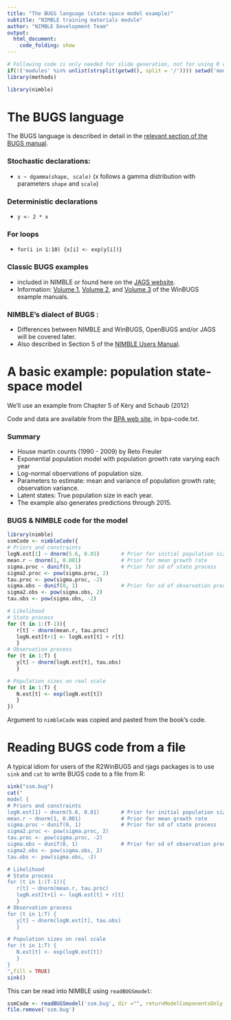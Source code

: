 ```yaml
---
title: "The BUGS language (state-space model example)"
subtitle: "NIMBLE training materials module"
author: "NIMBLE Development Team"
output:
  html_document:
    code_folding: show
---
```


```r
# Following code is only needed for slide generation, not for using R code separately.
if(!('modules' %in% unlist(strsplit(getwd(), split = '/')))) setwd('modules')
library(methods)
```
```r
library(nimble)
```

# The BUGS language

The BUGS language is described in detail in the [relevant section of the BUGS manual](http://www.openbugs.net/Manuals/ModelSpecification.html). 

### Stochastic declarations:

  - `x ~ dgamma(shape, scale)` (x follows a gamma distribution with parameters `shape` and `scale`)

### Deterministic declarations

  - `y <- 2 * x`

### For loops

  - `for(i in 1:10) {x[i] <- exp(y[i])}`

### Classic BUGS examples

  - included in NIMBLE or found here on the [JAGS website](https://sourceforge.net/projects/mcmc-jags/files/Examples/).
  - Information: [Volume 1](http://www.mrc-bsu.cam.ac.uk/wp-content/uploads/WinBUGS_Vol1.pdf), [Volume 2](http://www.mrc-bsu.cam.ac.uk/wp-content/uploads/WinBUGS_Vol2.pdf), and [Volume 3](http://www.mrc-bsu.cam.ac.uk/wp-content/uploads/WinBUGS_Vol3.pdf) of the WinBUGS example manuals.

### NIMBLE's dialect of BUGS :

   - Differences between NIMBLE and WinBUGS, OpenBUGS and/or JAGS will be covered later.
   - Also described in Section 5 of the [NIMBLE Users Manual](http://r-nimble.org/manuals/NimbleUserManual.pdf).

# A basic example: population state-space model

We'll use an example from Chapter 5 of K&egrave;ry and Schaub (2012)\footnote{Marc K&egrave;ry and Michael Schaub. 2012. Bayesian Population Analysis Using WinBUGS: A hierarchical perspective.  Elsevier / Academic Press.}

Code and data are available from the [BPA web site](http://www.vogelwarte.ch/de/projekte/publikationen/bpa/complete-code-and-data-files-of-the-book.html), in bpa-code.txt.

### Summary

   - House martin counts (1990 - 2009) by Reto Freuler
   - Exponential population model with population growth rate varying each year
   - Log-normal observations of population size.
   - Parameters to estimate: mean and variance of population growth rate; observation variance.
   - Latent states: True population size in each year.
   - The example also generates predictions through 2015.

### BUGS \& NIMBLE code for the model

```r
library(nimble)
ssmCode <- nimbleCode({
# Priors and constraints
logN.est[1] ~ dnorm(5.6, 0.01)       # Prior for initial population size
mean.r ~ dnorm(1, 0.001)             # Prior for mean growth rate
sigma.proc ~ dunif(0, 1)             # Prior for sd of state process
sigma2.proc <- pow(sigma.proc, 2)
tau.proc <- pow(sigma.proc, -2)
sigma.obs ~ dunif(0, 1)              # Prior for sd of observation process
sigma2.obs <- pow(sigma.obs, 2)
tau.obs <- pow(sigma.obs, -2)

# Likelihood
# State process
for (t in 1:(T-1)){
   r[t] ~ dnorm(mean.r, tau.proc)
   logN.est[t+1] <- logN.est[t] + r[t]
   }
# Observation process
for (t in 1:T) {
   y[t] ~ dnorm(logN.est[t], tau.obs)
   }

# Population sizes on real scale
for (t in 1:T) {
   N.est[t] <- exp(logN.est[t])
   }
})
```

Argument to `nimbleCode` was copied and pasted from the book's code.

# Reading BUGS code from a file

A typical idiom for users of the R2WinBUGS and rjags packages is to use `sink` and `cat` to write BUGS code to a file from R:
```r
sink("ssm.bug")
cat("
model {
# Priors and constraints
logN.est[1] ~ dnorm(5.6, 0.01)       # Prior for initial population size
mean.r ~ dnorm(1, 0.001)             # Prior for mean growth rate
sigma.proc ~ dunif(0, 1)             # Prior for sd of state process
sigma2.proc <- pow(sigma.proc, 2)
tau.proc <- pow(sigma.proc, -2)
sigma.obs ~ dunif(0, 1)              # Prior for sd of observation process
sigma2.obs <- pow(sigma.obs, 2)
tau.obs <- pow(sigma.obs, -2)

# Likelihood
# State process
for (t in 1:(T-1)){
   r[t] ~ dnorm(mean.r, tau.proc)
   logN.est[t+1] <- logN.est[t] + r[t]
   }
# Observation process
for (t in 1:T) {
   y[t] ~ dnorm(logN.est[t], tau.obs)
   }

# Population sizes on real scale
for (t in 1:T) {
   N.est[t] <- exp(logN.est[t])
   }
}
",fill = TRUE)
sink()
```

This can be read into NIMBLE using `readBUGSmodel`:

```r
ssmCode <- readBUGSmodel('ssm.bug', dir ="", returnModelComponentsOnly = TRUE)$model
file.remove('ssm.bug')
```
